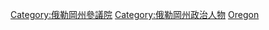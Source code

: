 [[Category:俄勒岡州參議院|Category:俄勒岡州參議院]]
[[Category:俄勒岡州政治人物|Category:俄勒岡州政治人物]]
[[Category:美國各州參議員|Oregon]]